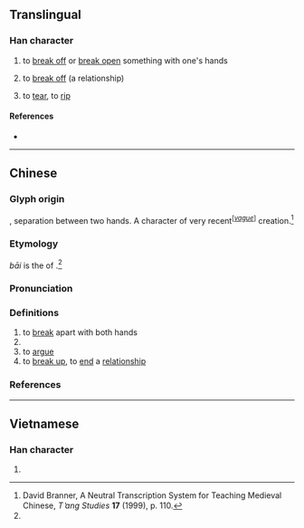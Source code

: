{{character info/new}}
==Translingual==

===Han character===
{{Han char|rn=64|rad=手|as=08|sn=11|four=22550|canj=HQCHQ,QCHQ|ids=⿲手分手}}

# to [[break off]] or [[break ope]]n something with one's hands
# {{lb|mul|figuratively}} to [[break off]] (a relationship)
# {{lb|zh|Cantonese}} to [[tear]], to [[rip]]

====References====
* {{Han ref|kx=0440.181|dkj=12310|hdz=31890.020|uh=63B0|ud=25520|bh=D954|bd=55636}}

----

==Chinese==
{{zh-forms}}

===Glyph origin===
{{Han etym}}
{{Han compound|手|分|手|ls=ic}}, separation between two hands. A character of very recent<sup><nowiki>[</nowiki>''[[vague]]''<nowiki>]</nowiki></sup> creation.<ref name="Branner">David Branner, A Neutral Transcription System for Teaching Medieval Chinese, ''T ̔ang Studies'' '''17''' (1999), p. 110.</ref>

===Etymology===
''bāi'' is the {{w|literary and colloquial readings of Chinese characters|colloquial reading}} of {{l|zh|擘}}.<ref name="Branner" />

===Pronunciation===
{{zh-pron
|m=bāi
|ma=Zh-bai.ogg
|c=baai1,mak3,baai2
|h=pfs=
|md=
|mn=pai/tw,zz:póe
|mn_note=póe - written also as 掱
|w=
|mc=
|oc=y
|cat=v
}}

===Definitions===
{{zh-hanzi}}

# to [[break]] apart with both hands
# {{rfdef|zh}}{{attention|zh|This sense should be something similar to "to bend", as in 這 個零件變形了你也不該掰直呀。(Even this component has got misshapen, you shouldn't have '''bent''' [it] straight.)}}
# to [[argue]]
# to [[break up]], to [[end]] a [[relationship]]

===References===
<references />

----

==Vietnamese==

===Han character===
{{vi-hantu|[[bài]]|rs=手08}}

# {{defn|lang=vi|sort=手08}}